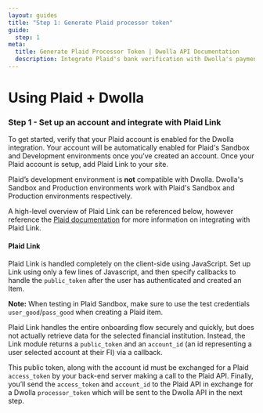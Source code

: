 ```yaml
---
layout: guides
title: "Step 1: Generate Plaid processor token"
guide:
  step: 1
meta:
  title: Generate Plaid Processor Token | Dwolla API Documentation
  description: Integrate Plaid's bank verification with Dwolla's payments API to Instantly verify your users’ bank accounts.
---
```


# Using Plaid + Dwolla

### Step 1 - Set up an account and integrate with Plaid Link

To get started, verify that your Plaid account is enabled for the Dwolla integration. Your account will be automatically enabled for Plaid's Sandbox and Development environments once you’ve created an account. Once your Plaid account is setup, add Plaid Link to your site.

<AlertBar variation="warning">
  Plaid’s development environment is <b>not</b> compatible with Dwolla. Dwolla's
  Sandbox and Production environments work with Plaid's Sandbox and Production
  environments respectively.
</AlertBar>

A high-level overview of Plaid Link can be referenced below, however reference the [Plaid documentation](https://plaid.com/docs/auth/partnerships/dwolla/) for more information on integrating with Plaid Link.

#### Plaid Link

Plaid Link is handled completely on the client-side using JavaScript. Set up Link using only a few lines of Javascript, and then specify callbacks to handle the `public_token` after the user has authenticated and created an Item.

**Note:** When testing in Plaid Sandbox, make sure to use the test credentials `user_good`/`pass_good` when creating a Plaid item.

Plaid Link handles the entire onboarding flow securely and quickly, but does not actually retrieve data for the selected financial institution. Instead, the Link module returns a `public_token` and an `account_id` (an id representing a user selected account at their FI) via a callback.

This public token, along with the account id must be exchanged for a Plaid `access_token` by your back-end server making a call to the Plaid API. Finally, you’ll send the `access_token` and `account_id` to the Plaid API in exchange for a Dwolla `processor_token` which will be sent to the Dwolla API in the next step.
